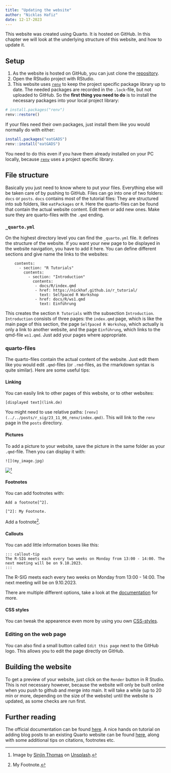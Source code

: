 ```yaml
---
title: "Updating the website"
author: "Nicklas Hafiz"
date: 12-17-2023
---
```


This website was created using Quarto. It is hosted on GitHub. In this chapter we will look at the underlying structure of this website, and how to update it.

## Setup

1.  As the website is hosted on GitHub, you can just clone the [repository](https://github.com/iqb-research/IQB-Methods).
2.  Open the RStudio project with RStudio.
3.  This website uses [`renv`](../../posts/r_sig/23_11_06_renv/index.qmd) to keep the project specific package library up to date. The needed packages are recorded in the `.lock`-file, but not uploaded to GitHub. So the **first thing you need to do** is to install the necessary packages into your local project library:

```r
# install.packages("renv")
renv::restore()
```

If your files need their own packages, just install them like you would normally do with either:

```r
install.packages("eatGADS")
renv::install("eatGADS")
```

You need to do this even if you have them already installed on your PC locally, because [`renv`](../../posts/r_sig/23_11_06_renv/index.qmd) uses a project specific library.

## File structure

Basically you just need to know where to put your files. Everything else will be taken care of by pushing to GitHub. Files can go into one of two folders: `docs` or `posts`. `docs` contains most of the tutorial files: They are structured into sub folders, like `eatPackages` or `R`. Here the quarto-files can be found that contain the actual website content. Edit them or add new ones. Make sure they are quarto-files with the `.qmd` ending.

### `_quarto.yml`

On the highest directory level you can find the `_quarto.yml` file. It defines the structure of the website. If you want your new page to be displayed in the website navigation, you have to add it here. You can define different sections and give name the links to the websites:

```         
    contents:
      - section: "R Tutorials"
        contents:
          - section: "Introduction"
            contents:
             - docs/R/index.qmd
             - href: https://nickhaf.github.io/r_tutorial/
               text: Selfpaced R Workshop
             - href: docs/R/ws1.qmd
               text: Einführung
```

This creates the section `R Tutorials` with the subsection `Introduction`. `Introduction` consists of three pages: the `index.qmd` page, which is like the main page of this section, the page `Selfpaced R Workshop`, which actually is only a link to another website, and the page `Einführung`, which links to the qmd-file `ws1.qmd`. Just add your pages where appropriate.

### quarto-files

The quarto-files contain the actual content of the website. Just edit them like you would edit `.qmd`-files (or `.rmd`-files, as the rmarkdown syntax is quite similar). Here are some useful tips:

#### Linking

You can easily link to other pages of this website, or to other websites:

`[displayed text](link.de)`

You might need to use relative paths: `[renv](../../posts/r_sig/23_11_06_renv/index.qmd)`. This will link to the `renv` page in the `posts` directory.

#### Pictures

To add a picture to your website, save the picture in the same folder as your `.qmd`-file. Then you can display it with:

`![](my_image.jpg)`

![](my_image.jpg)[^1]

[^1]: Image by [Sinjin Thomas](https://unsplash.com/de/@sinjin_thomas?utm_content=creditCopyText&utm_medium=referral&utm_source=unsplash) on [Unsplash](https://unsplash.com/de/fotos/brauner-und-schwarzer-kurzhaariger-hund-VpoS_qNXkxA?utm_content=creditCopyText&utm_medium=referral&utm_source=unsplash).

#### Footnotes

You can add footnotes with:

```         
Add a footnote[^2].

[^2]: My Footnote.
```

Add a footnote[^2].

[^2]: My Footnote.

#### Callouts
You can add little information boxes like this:
```
::: callout-tip
The R-SIG meets each every two weeks on Monday from 13:00 - 14:00. The next meeting will be on 9.10.2023.
:::
```
::: callout-tip
The R-SIG meets each every two weeks on Monday from 13:00 - 14:00. The next meeting will be on 9.10.2023.
:::

There are multiple different options, take a look at the [documentation](https://quarto.org/docs/authoring/callouts.html) for more. 

#### CSS styles
You can tweak the appearence even more by using you own [CSS-styles](https://quarto.org/docs/output-formats/html-basics.html#css-styles). 

### Editing on the web page
You can also find a small button called `Edit this page` next to the GitHub logo. This allows you to edit the page directly on GitHub. 

## Building the website

To get a preview of your website, just click on the `Render` button in R Studio. This is not necessary however, because the website will only be built online when you push to github and merge into main. It will take a while (up to 20 min or more, depending on the size of the website) until the website is updated, as some checks are run first.

## Further reading

The official documentation can be found [here](https://quarto.org/docs/websites/). A nice hands on tutorial on adding blog posts to an existing Quarto website can be found [here](https://samanthacsik.github.io/posts/2022-10-24-quarto-blogs/), along with some additional tips on citations, footnotes etc.
